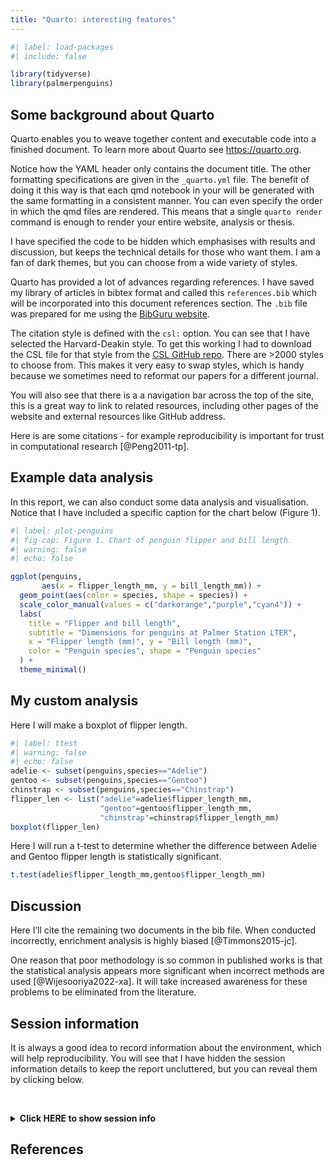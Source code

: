 ```yaml
---
title: "Quarto: interesting features"
---
```


```r
#| label: load-packages
#| include: false

library(tidyverse)
library(palmerpenguins)
```

## Some background about Quarto

Quarto enables you to weave together content and executable code into a finished document. To learn more about Quarto see <https://quarto.org>.

Notice how the YAML header only contains the document title. 
The other formatting specifications are given in the `_quarto.yml` file. 
The benefit of doing it this way is that each qmd notebook in your will be generated with the same formatting in a consistent manner.
You can even specify the order in which the qmd files are rendered.
This means that a single `quarto render` command is enough to render your entire website,
analysis or thesis.

I have specified the code to be hidden which emphasises with results and discussion, but keeps the technical details for those who want them.
I am a fan of dark themes, but you can choose from a wide variety of styles.

Quarto has provided a lot of advances regarding references.
I have saved my library of articles in bibtex format and called this `references.bib` which will be incorporated into this document references section.
The `.bib` file was prepared for me using the [BibGuru website](https://app.bibguru.com/).

The citation style is defined with the `csl:` option.
You can see that I have selected the Harvard-Deakin style.
To get this working I had to download the CSL file for that style from the [CSL GitHub repo](https://github.com/citation-style-language/styles).
There are \>2000 styles to choose from.
This makes it very easy to swap styles, which is handy because we sometimes need to reformat our papers for a different journal.

You will also see that there is a a navigation bar across the top of the site,
this is a great way to link to related resources, including other pages of the website and
external resources like GitHub address.

Here is are some citations - for example reproducibility is important for trust in computational research [@Peng2011-tp].

## Example data analysis

In this report, we can also conduct some data analysis and visualisation. Notice that I have included a specific caption for the chart below (Figure 1).

```r
#| label: plot-penguins
#| fig-cap: Figure 1. Chart of penguin flipper and bill length.
#| warning: false
#| echo: false

ggplot(penguins, 
       aes(x = flipper_length_mm, y = bill_length_mm)) +
  geom_point(aes(color = species, shape = species)) +
  scale_color_manual(values = c("darkorange","purple","cyan4")) +
  labs(
    title = "Flipper and bill length",
    subtitle = "Dimensions for penguins at Palmer Station LTER",
    x = "Flipper length (mm)", y = "Bill length (mm)",
    color = "Penguin species", shape = "Penguin species"
  ) +
  theme_minimal()
```

## My custom analysis

Here I will make a boxplot of flipper length.

```r
#| label: ttest
#| warning: false
#| echo: false
adelie <- subset(penguins,species=="Adelie")
gentoo <- subset(penguins,species=="Gentoo")
chinstrap <- subset(penguins,species=="Chinstrap")
flipper_len <- list("adelie"=adelie$flipper_length_mm,
                    "gentoo"=gentoo$flipper_length_mm,
                    "chinstrap"=chinstrap$flipper_length_mm)
boxplot(flipper_len)
```

Here I will run a t-test to determine whether the difference between Adelie and Gentoo flipper length is statistically significant.

```r
t.test(adelie$flipper_length_mm,gentoo$flipper_length_mm)
```

## Discussion

Here I'll cite the remaining two documents in the bib file. When conducted incorrectly, enrichment analysis is highly biased [@Timmons2015-jc].

One reason that poor methodology is so common in published works is that the statistical analysis appears more significant when incorrect methods are used [@Wijesooriya2022-xa].
It will take increased awareness for these problems to be eliminated from the literature.

## Session information

It is always a good idea to record information about the environment, which will help reproducibility.
You will see that I have hidden the session information details to keep the report uncluttered, but you can reveal them by clicking below.

<br>

<details>

<summary><b>Click HERE to show session info</b></summary>

<br>

<p>

```r
#| label: sessioninfo
#| warning: false
#| echo: false
sessionInfo()
```

</details>

## References

::: {#refs}
:::
